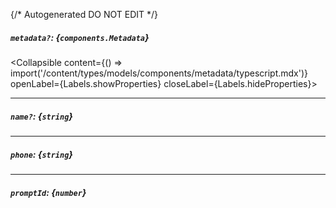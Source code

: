 {/* Autogenerated DO NOT EDIT  */}

##### `metadata?`: *{`components.Metadata`}*
<Collapsible content={() => import('/content/types/models/components/metadata/typescript.mdx')} openLabel={Labels.showProperties} closeLabel={Labels.hideProperties}>
</Collapsible>

---
##### `name?`: *{`string`}*

---
##### `phone`: *{`string`}*

---
##### `promptId`: *{`number`}*


